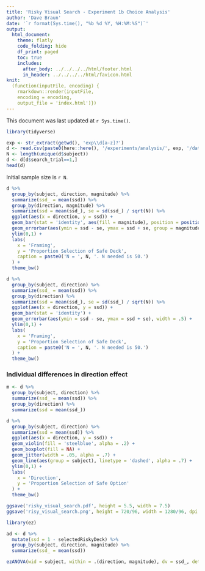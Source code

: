 ```yaml
---
title: 'Risky Visual Search - Experiment 1b Choice Analysis'
author: 'Dave Braun'
date: '`r format(Sys.time(), "%b %d %Y, %H:%M:%S")`'
output:
  html_document:
    theme: flatly
    code_folding: hide
    df_print: paged
    toc: true
    includes:
      after_body: ../../../../html/footer.html
      in_header: ../../../../html/favicon.html
knit:
  (function(inputFile, encoding) {
    rmarkdown::render(inputFile,
    encoding = encoding,
    output_file = 'index.html')})
---
```



This document was last updated at `r Sys.time()`.

```r
library(tidyverse)
```


```r
exp <- str_extract(getwd(), 'exp\\d[a-z]?')
d <- read.csv(paste0(here::here(), '/experiments/analysis/', exp, '/data/', exp, '_main.csv'))
N <- length(unique(d$subject))
d <- d[d$search_trial==1,]
head(d)
```

Initial sample size is `r N`.


```r
d %>% 
  group_by(subject, direction, magnitude) %>% 
  summarize(ssd_ = mean(ssd)) %>% 
  group_by(direction, magnitude) %>% 
  summarize(ssd = mean(ssd_), se = sd(ssd_) / sqrt(N)) %>% 
  ggplot(aes(x = direction, y = ssd)) + 
  geom_bar(stat = 'identity', aes(fill = magnitude), position = position_dodge(width= .9)) + 
  geom_errorbar(aes(ymin = ssd - se, ymax = ssd + se, group = magnitude), width = .5, position = position_dodge(width= .9)) + 
  ylim(0,1) + 
  labs(
    x = 'Framing',
    y = 'Proportion Selection of Safe Deck',
    caption = paste0('N = ', N, '. N needed is 50.')
  ) + 
  theme_bw() 
```

```r
d %>% 
  group_by(subject, direction) %>% 
  summarize(ssd_ = mean(ssd)) %>% 
  group_by(direction) %>% 
  summarize(ssd = mean(ssd_), se = sd(ssd_) / sqrt(N)) %>% 
  ggplot(aes(x = direction, y = ssd)) + 
  geom_bar(stat = 'identity') + 
  geom_errorbar(aes(ymin = ssd - se, ymax = ssd + se), width = .5) + 
  ylim(0,1) + 
  labs(
    x = 'Framing',
    y = 'Proportion Selection of Safe Deck',
    caption = paste0('N = ', N, '. N needed is 50.')
  ) + 
  theme_bw() 
```



### Individual differences in direction effect

```r
m <- d %>% 
  group_by(subject, direction) %>% 
  summarize(ssd_ = mean(ssd)) %>% 
  group_by(direction) %>% 
  summarize(ssd = mean(ssd_))

d %>% 
  group_by(subject, direction) %>% 
  summarize(ssd = mean(ssd)) %>% 
  ggplot(aes(x = direction, y = ssd)) + 
  geom_violin(fill = 'steelblue', alpha = .2) + 
  geom_boxplot(fill = NA) + 
  geom_jitter(width = .05, alpha = .7) + 
  geom_line(aes(group = subject), linetype = 'dashed', alpha = .7) +
  ylim(0,1) +
  labs(
    x = 'Direction',
    y = 'Proportion Selection of Safe Option'
  ) + 
  theme_bw()

```



```r
ggsave('risky_visual_search.pdf', height = 5.5, width = 7.5)
ggsave('risy_visual_search.png', height = 720/96, width = 1280/96, dpi = 96, units = 'in')
```


```r
library(ez)

ad <- d %>% 
  mutate(ssd = 1 - selectedRiskyDeck) %>% 
  group_by(subject, direction, magnitude) %>% 
  summarize(ssd_ = mean(ssd)) 

ezANOVA(wid = subject, within = .(direction, magnitude), dv = ssd_, detailed = TRUE, data = ad)
  
```




















